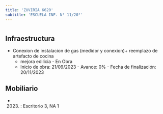 ```yaml
---
title: 'ZUVIRIA 6620'
subtitle: 'ESCUELA INF. N° 11/20°'
---
```


#
## Infraestructura

* Conexion de instalacion de gas (medidor y conexion)+ reemplazo de artefacto de cocina 
    + mejora edilicia - En Obra 
    + Inicio de obra: 21/09/2023 - Avance: 0% - Fecha de finalización: 20/11/2023 






## Mobiliario

*  (2023) : Escritorio 3, NA 1 



